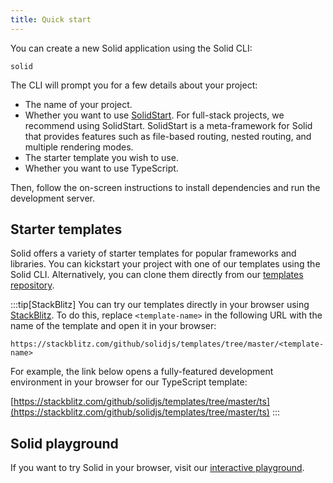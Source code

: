 ```yaml
---
title: Quick start
---
```


You can create a new Solid application using the Solid CLI:

```package-create
solid
```

The CLI will prompt you for a few details about your project:

- The name of your project.
- Whether you want to use [SolidStart](/solid-start).
  For full-stack projects, we recommend using SolidStart.
  SolidStart is a meta-framework for Solid that provides features such as file-based routing, nested routing, and multiple rendering modes.
- The starter template you wish to use.
- Whether you want to use TypeScript.

Then, follow the on-screen instructions to install dependencies and run the development server.

## Starter templates

Solid offers a variety of starter templates for popular frameworks and libraries.
You can kickstart your project with one of our templates using the Solid CLI.
Alternatively, you can clone them directly from our [templates repository](https://github.com/solidjs/templates).

:::tip[StackBlitz]
You can try our templates directly in your browser using [StackBlitz](https://stackblitz.com/).
To do this, replace `<template-name>` in the following URL with the name of the template and open it in your browser:

`https://stackblitz.com/github/solidjs/templates/tree/master/<template-name>`

For example, the link below opens a fully-featured development environment in your browser for our TypeScript template:

[https://stackblitz.com/github/solidjs/templates/tree/master/ts](https://stackblitz.com/github/solidjs/templates/tree/master/ts)
:::

## Solid playground

If you want to try Solid in your browser, visit our [interactive playground](https://playground.solidjs.com/).
